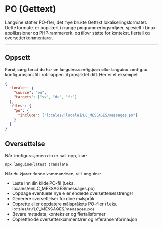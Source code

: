 # PO (Gettext)

Languine støtter PO-filer, det mye brukte Gettext lokaliseringsformatet. Dette formatet er populært i mange programmeringsmiljøer, spesielt i Linux-applikasjoner og PHP-rammeverk, og tilbyr støtte for kontekst, flertall og oversetterkommentarer.

---

## Oppsett

Først, sørg for at du har en languine.config.json eller languine.config.ts konfigurasjonsfil i rotmappen til prosjektet ditt. Her er et eksempel:

```json
{
  "locale": {
    "source": "en",
    "targets": ["sv", "de", "fr"]
  },
  "files": {
    "po": {
      "include": ["locales/[locale]/LC_MESSAGES/messages.po"]
    }
  }
}
```

## Oversettelse

Når konfigurasjonen din er satt opp, kjør:

```bash
npx languine@latest translate
```

Når du kjører denne kommandoen, vil Languine:

- Laste inn din kilde PO-fil (f.eks. locales/en/LC_MESSAGES/messages.po)
- Oppdage eventuelle nye eller endrede oversettelsesstrenger
- Generere oversettelser for dine målspråk
- Opprette eller oppdatere målspråkets PO-filer (f.eks. locales/sv/LC_MESSAGES/messages.po)
- Bevare metadata, kontekster og flertallsformer
- Opprettholde oversetterkommentarer og referanseinformasjon
